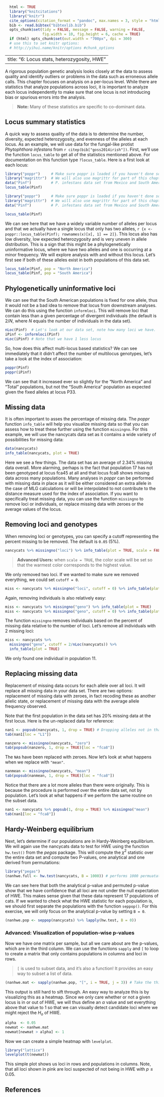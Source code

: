 ```r
  html <- TRUE
  library("knitcitations")
  library("knitr")
  cite_options(citation_format = "pandoc", max.names = 3, style = "html", hyperlink = "to.doc")
  bib <- read.bibtex("bibtexlib.bib")
  opts_chunk$set(tidy = FALSE, message = FALSE, warning = FALSE, 
                 fig.width = 10, fig.height = 6, cache = TRUE)
  if (html) opts_chunk$set(out.width = "700px", dpi = 300)
  # use this to set knitr options: 
  # http://yihui.name/knitr/options #chunk_options
```
---
title: "6: Locus stats, heterozygosity, HWE"
---

A rigorous population genetic analysis looks closely at the data to assess
quality and identify outliers or problems in the data such as erroneous allele
calls. This chapter focuses on analysis on a per-locus level. While there are
statistics that analyze populations across loci, it is important to analyze each
locus independently to make sure that one locus is not introducing bias or spurious errors into the
analysis.

> **Note:** Many of these statistics are specific to co-dominant data. 

Locus summary statistics
-----

A quick way to assess quality of the data is to determine the number, diversity,
expected heterozygosity, and evenness of the alleles at each locus. As an
example, we will use data for the fungal-like protist *Phytophthora infestans*
from `r citep(bib["goss2014irish"])`. First, we'll use the function
`locus_table` to get all of the statistics mentioned above. For documentation on
this function type `?locus_table`. Here is a first look at each locus:

```r
library("poppr")     # Make sure poppr is loaded if you haven't done so already.
library("magrittr")  # We will also use magrittr for part of this chapter
data("Pinf")         # P. infestans data set from Mexico and South America
locus_table(Pinf)
```

```r
library("poppr")     # Make sure poppr is loaded if you haven't done so already.
library("magrittr")  # We will also use magrittr for part of this chapter
data("Pinf")         # P. infestans data set from Mexico and South America
```

```r
locus_table(Pinf)
```


We can see here that we have a widely variable number of alleles per locus and
that we actually have a single locus that only has two alleles, `r {x <-
poppr::locus_table(Pinf); rownames(x)[x[, 1] == 2]}`. This locus also has low
diversity, low expected heterozygosity and is very uneven in allele
distribution. This is a sign that this might be a phylogenetically uninformative
locus, where we have two alleles and one is occurring at a minor frequency. We
will explore analysis with and without this locus. Let's first see if
both of these alleles exist in both populations of this data set.

```r
locus_table(Pinf, pop = "North America")
locus_table(Pinf, pop = "South America")
```

Phylogenetically uninformative loci
-----

We can see that the South American populations is fixed for one allele, thus 
it would not be a bad idea to remove that locus from downstream analyses. We can
do this using the function `informloci`. This will remove loci that contain less
than a given percentage of divergent individuals (the default is $2/N$, where 
$N$ equals the number of individuals in the data set). 

```r
nLoc(Pinf)  # Let's look at our data set, note how many loci we have.
iPinf <- informloci(Pinf)
nLoc(iPinf) # Note that we have 1 less locus
```

So, how does this affect multi-locus based statistics? We can see immediately 
that it didn't affect the number of multilocus genotypes, let's take a look at
the index of association:

```r
poppr(Pinf)
poppr(iPinf)
```

We can see that it increased ever so slightly for the "North America" and
"Total" populations, but not the "South America" population as expected given
the fixed alleles at locus P33.

Missing data
----

It is often important to asses the percentage of missing data. The *poppr*
function `info_table` will help you visualize missing data so that you can
assess how to treat these further using the function `missingno`. For this
example, we will use the nancycats data set as it contains a wide variety of
possibilities for missing data:

```r
data(nancycats)
info_table(nancycats, plot = TRUE)
```

Here we see a few things. The data set has an average of 2.34% missing data
overall. More alarming, perhaps is the fact that population 17 has not been
genotyped at locus fca45 at all and that locus fca8 shows missing data across
many populations. Many analyses in *poppr* can be performed with missing data in
place as it will be either considered an extra allele in the case of MLG
calculations or will be interpolated to not contribute to the distance measure
used for the index of association. If you want to specifically treat missing
data, you can use the function `missingno` to remove loci or individuals, or
replace missing data with zeroes or the average values of the locus.

Removing loci and genotypes
-----

When removing loci or genotypes, you can specify a cutoff representing the
percent missing to be removed. The default is `0.05` (5%).

```r
nancycats %>% missingno("loci") %>% info_table(plot = TRUE, scale = FALSE)
```

> **Advanced Users:** when `scale = TRUE`, the color scale will be set so that 
the warmest color corresponds to the highest value. 

We only removed two loci. If we wanted to make sure we removed everything, we
could set `cutoff = 0`.

```r
miss <- nancycats %>% missingno("loci", cutoff = 0) %>% info_table(plot = TRUE)
```

Again, removing individuals is also relatively easy:

```r
miss <- nancycats %>% missingno("geno") %>% info_table(plot = TRUE)
miss <- nancycats %>% missingno("geno", cutoff = 0) %>% info_table(plot = TRUE)
```

The function `missingno` removes individuals based on the percent of missing
data relative to the number of loci. Let's remove all individuals with 2 missing
loci:

```r
miss <- nancycats %>% 
  missingno("geno", cutoff = 2/nLoc(nancycats)) %>% 
  info_table(plot = TRUE)
```

We only found one individual in population 11.

Replacing missing data
----

Replacement of missing data occurs for each allele over all loci. It will
replace all missing data in your data set. There are two options: replacement of
missing data with zeroes, in fact recoding these as another allelic state, or
replacement of missing data with the average allele frequency observed.

Note that the first population in the data set has 20% missing data
at the first locus. Here is the un-replaced data for reference:

```r
nan1 <- popsub(nancycats, 1, drop = TRUE) # Dropping alleles not in that population.
tab(nan1[loc = "L1"])
```

```r
nanzero <- missingno(nancycats, "zero")
tab(popsub(nanzero, 1, drop = TRUE)[loc = "fca8"])
```

The `NA`s have been replaced with zeroes. Now let's look at what happens when we
replace with `"mean"`.

```r
nanmean <- missingno(nancycats, "mean")
tab(popsub(nanmean, 1, drop = TRUE)[loc = "fca8"])
```

Notice that there are a lot more alleles than there were originally. This is
because the procedure is performed over the entire data set, not by population.
Let's look at what happens if we perform the same routine on the subset data.

```r
nan1 <- nancycats %>% popsub(1, drop = TRUE) %>% missingno("mean")
tab(nan1[loc = "fca8"])
```

Hardy-Weinberg equilibrium
-----

Next, let's determine if our  populations are in Hardy-Weinberg equilibrium. We
will again use the nancycats data to test for HWE using the function `hw.test()`
from the *pegas* package. This will compute the $\chi^2$ statistic over the 
entire data set and compute two P-values, one analytical and one derived from
permutations:

```r
library("pegas")
(nanhwe.full <- hw.test(nancycats, B = 1000)) # performs 1000 permuatations
```

We can see here that both the analytical p-value and permuted p-value show that
we have confidence that all loci are not under the null expectation of HWE. This
makes sense given that these data represent 17 populations of cats. If we wanted
to check what the HWE statistic for each population is, we should first separate
the populations with the function `seppop()`. For this exercise, we will only
focus on the analytical p-value by setting `B = 0`.

```r
(nanhwe.pop <- seppop(nancycats) %>% lapply(hw.test, B = 0))
```

### Advanced: Visualization of population-wise p-values

Now we have one matrix per sample, but all we care about are the p-values, which
are in the third column. We can use the functions `sapply` and `[` to loop to
create a matrix that only contains populations in columns and loci in rows.

> `[` is used to subset data, and it's also a function! It provides an easy way
> to subset a list of data.

```r
(nanhwe.mat <- sapply(nanhwe.pop, "[", i = TRUE, j = 3)) # Take the third column with all rows
```

This output is still hard to sift through. An easy way to analyze this is by
visualizing this as a heatmap. Since we only care whether or not a given locus
is in or out of HWE, we will thus define an $\alpha$ value and set everything
above that value to 1 so that we can visually detect candidate loci where we
might reject the $H_o$ of HWE.

```r
alpha  <- 0.05
newmat <- nanhwe.mat
newmat[newmat > alpha] <- 1
```
Now we can create a simple heatmap with `levelplot`.

```r
library("lattice")
levelplot(t(newmat))
```

This simple plot shows us loci in rows and populations in columns. Note, that
all loci shown in pink are loci suspected of not being in HWE with $p \leq
0.05$.

References
----------
